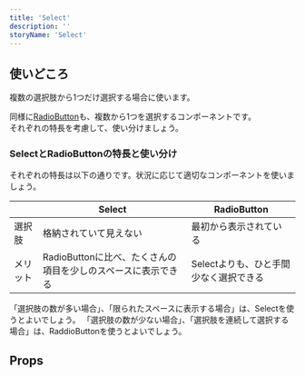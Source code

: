 ```yaml
---
title: 'Select'
description: ''
storyName: 'Select'
---
```


<ComponentStory name="Select" />

## 使いどころ

複数の選択肢から1つだけ選択する場合に使います。

同様に[RadioButton](../radio-button/)も、複数から1つを選択するコンポーネントです。  
それぞれの特長を考慮して、使い分けましょう。

### SelectとRadioButtonの特長と使い分け

それぞれの特長は以下の通りです。状況に応じて適切なコンポーネントを使いましょう。

| | Select | RadioButton | 
| --- | --- | --- |
| 選択肢 | 格納されていて見えない | 最初から表示されている | 
| メリット | RadioButtonに比べ、たくさんの項目を少しのスペースに表示できる | Selectよりも、ひと手間少なく選択できる | 

「選択肢の数が多い場合」、「限られたスペースに表示する場合」は、Selectを使うとよいでしょう。
「選択肢の数が少ない場合」、「選択肢を連続して選択する場合」は、RaddioButtonを使うとよいでしょう。  

## Props

<ComponentPropsTable name="Select" />


